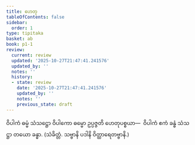 ```yaml
---
title: ဟေတု
tableOfContents: false
sidebar:
  order: 1
type: tipitaka
basket: ab
book: p1-1
review:
  current: review
  updated: '2025-10-27T21:47:41.241576'
  updated_by: ''
  notes: ''
  history:
  - state: review
    date: '2025-10-27T21:47:41.241576'
    updated_by: ''
    notes: ''
    previous_state: draft
---
```



<ReviewStatus review={frontmatter.review} showDetails={true} />

<HypothesisAnnotation frontmatter={frontmatter} />

<DynamicBreadcrumb />

<Division number="83" book="p1-1" e="ch" v="36" p="361">

<Paragraph number="2253" book="p1-1">
ဝိပါကံ ဓမ္မံ သံသဋ္ဌော ဝိပါကော ဓမ္မော ဥပ္ပဇ္ဇတိ ဟေတုပစ္စယာ—  ဝိပါကံ ဧကံ ခန္ဓံ သံသဋ္ဌာ တယော ခန္ဓာ. (သံခိတ္တံ. သဗ္ဗာနိ ပဒါနိ ဝိတ္ထာရေတဗ္ဗာနိ.)
</Paragraph>
</Division>
